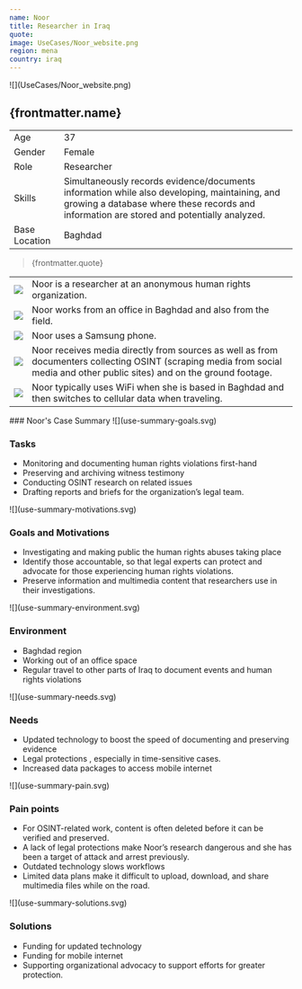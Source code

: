 ```yaml
---
name: Noor
title: Researcher in Iraq
quote:
image: UseCases/Noor_website.png
region: mena
country: iraq
---
```



<ProfileSection>
![](UseCases/Noor_website.png)

## **{frontmatter.name}**

|               |                                                                                                                                                                                           |
| ------------- | ----------------------------------------------------------------------------------------------------------------------------------------------------------------------------------------- |
| Age           | 37                                                                                                                                                                                        |
| Gender        | Female                                                                                                                                                                                    |
| Role          | Researcher                                                                                                                                                                                |
| Skills        | Simultaneously records evidence/documents information while also developing, maintaining, and growing a database where these records and information are stored and potentially analyzed. |
| Base Location | Baghdad                                                                                                                                                                                   |

> {frontmatter.quote}

|                    |                                                                                                                                                                             |
| ------------------ | --------------------------------------------------------------------------------------------------------------------------------------------------------------------------- |
| ![](checkmark.svg) | Noor is a researcher at an anonymous human rights organization.                                                                                                             |
| ![](folder.svg)    | Noor works from an office in Baghdad and also from the field.                                                                                                               |
| ![](play.svg)      | Noor uses a Samsung phone.                                                                                                                                                  |
| ![](website.svg)   | Noor receives media directly from sources as well as from documenters collecting OSINT (scraping media from social media and other public sites) and on the ground footage. |
| ![](squares.svg)   | Noor typically uses WiFi when she is based in Baghdad and then switches to cellular data when traveling.                                                                    |

</ProfileSection>
<AchievementsSection>
    ### Noor's Case Summary

<AchievementItem>
![](use-summary-goals.svg)

### Tasks

- Monitoring and documenting human rights violations first-hand
- Preserving and archiving witness testimony
- Conducting OSINT research on related issues
- Drafting reports and briefs for the organization’s legal team.

</AchievementItem>
<AchievementItem>
![](use-summary-motivations.svg)

### Goals and Motivations

- Investigating and making public the human rights abuses taking place
- Identify those accountable, so that legal experts can protect and advocate for those experiencing human rights violations.
- Preserve information and multimedia content that researchers use in their investigations.

</AchievementItem>
<AchievementItem>
![](use-summary-environment.svg)

### Environment

- Baghdad region
- Working out of an office space
- Regular travel to other parts of Iraq to document events and human rights violations

</AchievementItem>
<AchievementItem>
![](use-summary-needs.svg)

### Needs

- Updated technology to boost the speed of documenting and preserving evidence
- Legal protections , especially in time-sensitive cases.
- Increased data packages to access mobile internet

</AchievementItem>
<AchievementItem>
![](use-summary-pain.svg)

### Pain points

- For OSINT-related work, content is often deleted before it can be verified and preserved.
- A lack of legal protections make Noor’s research dangerous and she has been a target of attack and arrest previously.
- Outdated technology slows workflows
- Limited data plans make it difficult to upload, download, and share multimedia files while on the road.

</AchievementItem>
<AchievementItem>
![](use-summary-solutions.svg)

### Solutions

- Funding for updated technology
- Funding for mobile internet
- Supporting organizational advocacy to support efforts for greater protection.

</AchievementItem>
</AchievementsSection>
